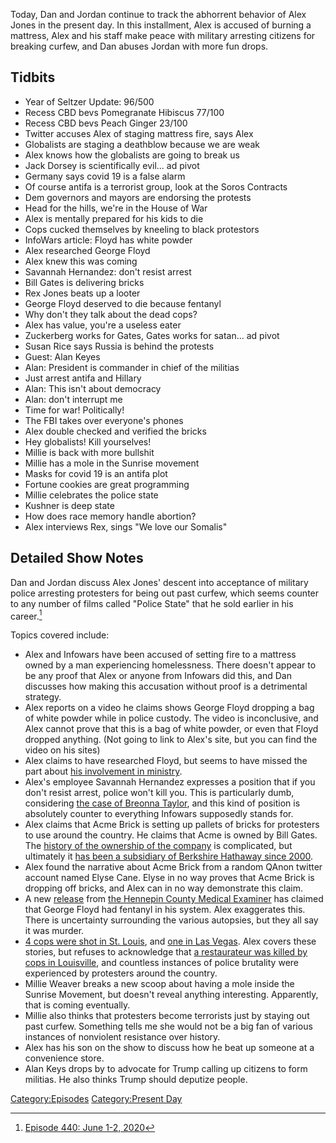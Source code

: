 {{DEFAULTSORT:
    #_EPISODE_0440:June 1-2, 2020
}}{{Episode
    | title             = June 1-2, 2020
    | caption           = [https://knowledgefight.libsyn.com/440-june-1-2-2020 Listen to this episode on Libsyn]
    | episodeNumber     = 440
    | length            = 01:50:31
    | airDate           = June 3, 2020
    | coverageStartDate = June 1, 2020
    | coverageEndDate   = June 2, 2020
    | episodeType       = [[:Category:Present Day|Present Day]]
    | appearance        = [[Jack Dorsey]], [[George Soros]], [[George Floyd]], [[Savannah Hernandez]], [[Bill Gates]], [[Rex Jones]], [[Alan Keyes]], [[Millie Weaver]]
    | beverage          = Recess CBD bevs Pomegranate Hibiscus; Recess CBD bevs Peach Ginger
    | previousEpisode   = [[439: May 29-31, 2020]]
    | nextEpisode       = [[441: June 3-4, 2020]]
}}

{{Stub}}

Today, Dan and Jordan continue to track the abhorrent behavior of Alex Jones in the present day. In this installment, Alex is accused of burning a mattress, Alex and his staff make peace with military arresting citizens for breaking curfew, and Dan abuses Jordan with more fun drops.

==Tidbits==

*Year of Seltzer Update: 96/500
*Recess CBD bevs Pomegranate Hibiscus 77/100
*Recess CBD bevs Peach Ginger 23/100
*Twitter accuses Alex of staging mattress fire, says Alex
*Globalists are staging a deathblow because we are weak
*Alex knows how the globalists are going to break us
*Jack Dorsey is scientifically evil... ad pivot
*Germany says covid 19 is a false alarm
*Of course antifa is a terrorist group, look at the Soros Contracts
*Dem governors and mayors are endorsing the protests
*Head for the hills, we're in the House of War
*Alex is mentally prepared for his kids to die
*Cops cucked themselves by kneeling to black protestors
*InfoWars article: Floyd has white powder
*Alex researched George Floyd
*Alex knew this was coming
*Savannah Hernandez: don't resist arrest
*Bill Gates is delivering bricks
*Rex Jones beats up a looter
*George Floyd deserved to die because fentanyl
*Why don't they talk about the dead cops?
*Alex has value, you're a useless eater
*Zuckerberg works for Gates, Gates works for satan... ad pivot
*Susan Rice says Russia is behind the protests
*Guest: Alan Keyes
*Alan: President is commander in chief of the militias
*Just arrest antifa and Hillary
*Alan: This isn't about democracy
*Alan: don't interrupt me
*Time for war! Politically!
*The FBI takes over everyone's phones
*Alex double checked and verified the bricks
*Hey globalists! Kill yourselves!
*Millie is back with more bullshit
*Millie has a mole in the Sunrise movement
*Masks for covid 19 is an antifa plot
*Fortune cookies are great programming
*Millie celebrates the police state
*Kushner is deep state
*How does race memory handle abortion?
*Alex interviews Rex, sings "We love our Somalis"

==Detailed Show Notes==

Dan and Jordan discuss Alex Jones' descent into acceptance of military police arresting protesters for being out past curfew, which seems counter to any number of films called "Police State" that he sold earlier in his career.<ref>[https://knowledgefight.com/research/2020/6/3/episode-440-june-1-2-2020 Episode 440: June 1-2, 2020]</ref>

Topics covered include:

*Alex and Infowars have been accused of setting fire to a mattress owned by a man experiencing homelessness. There doesn't appear to be any proof that Alex or anyone from Infowars did this, and Dan discusses how making this accusation without proof is a detrimental strategy.
*Alex reports on a video he claims shows George Floyd dropping a bag of white powder while in police custody. The video is inconclusive, and Alex cannot prove that this is a bag of white powder, or even that Floyd dropped anything. (Not going to link to Alex's site, but you can find the video on his sites)
*Alex claims to have researched Floyd, but seems to have missed the part about [https://www.christianitytoday.com/news/2020/may/george-floyd-ministry-houston-third-ward-church.html his involvement in ministry].
*Alex's employee Savannah Hernandez expresses a position that if you don't resist arrest, police won't kill you. This is particularly dumb, considering [https://www.motherjones.com/crime-justice/2020/05/breonna-taylor-is-one-of-a-shocking-number-of-black-people-to-see-armed-police-barge-into-their-homes/ the case of Breonna Taylor], and this kind of position is absolutely counter to everything Infowars supposedly stands for.
*Alex claims that Acme Brick is setting up pallets of bricks for protesters to use around the country. He claims that Acme is owned by Bill Gates. The [https://brick.com/history-acme-brick history of the ownership of the company] is complicated, but ultimately it [https://www.berkshirehathaway.com/news/jun2000.html has been a subsidiary of Berkshire Hathaway since 2000].
*Alex found the narrative about Acme Brick from a random QAnon twitter account named Elyse Cane. Elyse in no way proves that Acme Brick is dropping off bricks, and Alex can in no way demonstrate this claim.
*A new [https://www.newsweek.com/george-floyd-was-fentanyl-medical-examiner-says-experts-dispute-cause-death-1507982 release] from [https://www.nytimes.com/article/george-floyd-autopsy-michael-baden.html the Hennepin County Medical Examiner] has claimed that George Floyd had fentanyl in his system. Alex exaggerates this. There is uncertainty surrounding the various autopsies, but they all say it was murder.
*[https://www.kmov.com/news/4-st-louis-police-officers-shot-during-violent-protests-downtown/article_d8af5b24-a494-11ea-879e-bfa4a029a5ac.html 4 cops were shot in St. Louis], and [https://www.cbsnews.com/news/las-vegas-police-officer-shot-head/ one in Las Vegas]. Alex covers these stories, but refuses to acknowledge that [https://www.cnn.com/2020/06/01/us/louisville-protests-man-shot-dead/index.html a restaurateur was killed by cops in Louisville], and countless instances of police brutality were experienced by protesters around the country.
*Millie Weaver breaks a new scoop about having a mole inside the Sunrise Movement, but doesn't reveal anything interesting. Apparently, that is coming eventually.
*Millie also thinks that protesters become terrorists just by staying out past curfew. Something tells me she would not be a big fan of various instances of nonviolent resistance over history.
*Alex has his son on the show to discuss how he beat up someone at a convenience store.
*Alan Keys drops by to advocate for Trump calling up citizens to form militias. He also thinks Trump should deputize people.

[[Category:Episodes]]
[[Category:Present Day]]